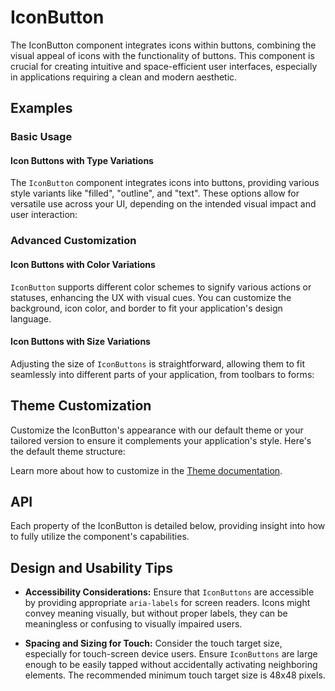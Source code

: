 
<Meta title="Docs/Components/Elements/IconButton" />

# IconButton
The IconButton component integrates icons within buttons, combining the visual appeal of icons with the functionality of buttons. 
This component is crucial for creating intuitive and space-efficient user interfaces, especially in applications requiring a clean and modern aesthetic.
## Examples
### Basic Usage
#### Icon Buttons with Type Variations
The `IconButton` component integrates icons into buttons, providing various style variants like "filled", "outline", and "text". 
These options allow for versatile use across your UI, depending on the intended visual impact and user interaction:
<Canvas sourceState="shown" of={IconButtonStories.Variants} />

### Advanced Customization
#### Icon Buttons with Color Variations
`IconButton` supports different color schemes to signify various actions or statuses, enhancing the UX with visual cues.
You can customize the background, icon color, and border to fit your application's design language.
<Canvas of={IconButtonStories.ColorsBackground} />
<Canvas of={IconButtonStories.ColorsIcons} />
<Canvas of={IconButtonStories.ColorsOutline} />

#### Icon Buttons with Size Variations
Adjusting the size of `IconButtons` is straightforward, allowing them to fit seamlessly into different parts of your application, from toolbars to forms:
<Canvas of={IconButtonStories.Sizes} />


## Theme Customization
Customize the IconButton's appearance with our default theme or your tailored version to ensure it complements your application's style. 
Here's the default theme structure:
<ThemeRender theme={darkButtonTheme} />

Learn more about how to customize in the [Theme documentation](?path=/docs/docs-theme-getting-started--docs).

## API
Each property of the IconButton is detailed below, providing insight into how to fully utilize the component's capabilities.

<ArgTypes of={IconButton} />

## Design and Usability Tips
- **Accessibility Considerations:** Ensure that `IconButtons` are accessible by providing appropriate `aria-labels` for screen readers. 
Icons might convey meaning visually, but without proper labels, they can be meaningless or confusing to visually impaired users.

- **Spacing and Sizing for Touch:** Consider the touch target size, especially for touch-screen device users. 
Ensure `IconButtons` are large enough to be easily tapped without accidentally activating neighboring elements. 
The recommended minimum touch target size is 48x48 pixels.
